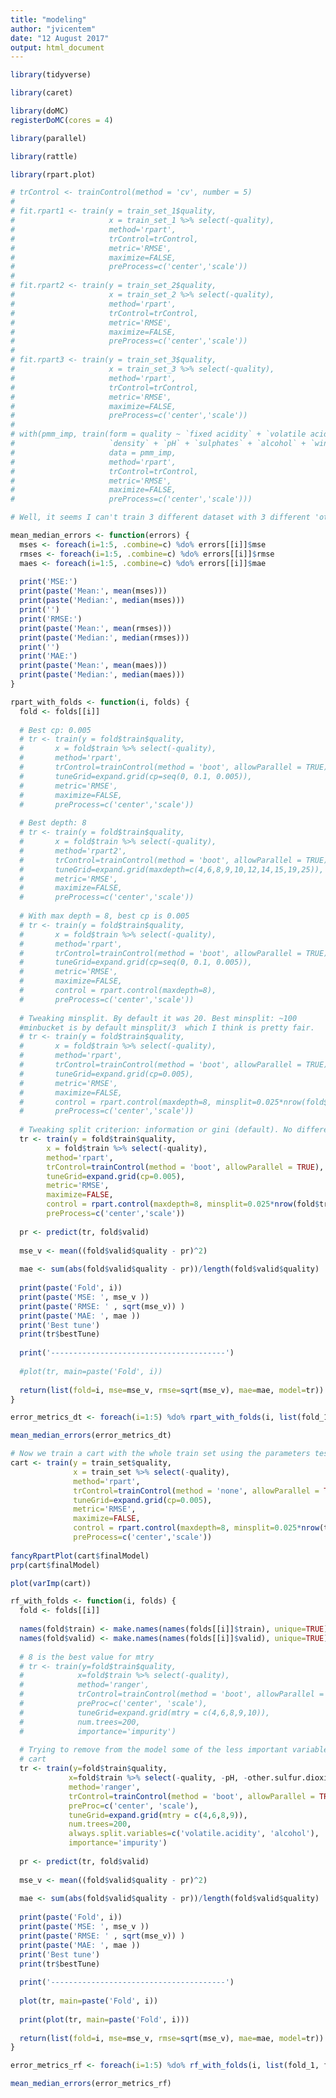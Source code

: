 ```yaml
---
title: "modeling"
author: "jvicentem"
date: "12 August 2017"
output: html_document
---
```


```r
library(tidyverse)

library(caret)

library(doMC)
registerDoMC(cores = 4)

library(parallel)

library(rattle)

library(rpart.plot)
```

```r
# trControl <- trainControl(method = 'cv', number = 5)
# 
# fit.rpart1 <- train(y = train_set_1$quality,
#                     x = train_set_1 %>% select(-quality),
#                     method='rpart', 
#                     trControl=trControl, 
#                     metric='RMSE', 
#                     maximize=FALSE, 
#                     preProcess=c('center','scale'))
# 
# fit.rpart2 <- train(y = train_set_2$quality,
#                     x = train_set_2 %>% select(-quality),
#                     method='rpart', 
#                     trControl=trControl, 
#                     metric='RMSE', 
#                     maximize=FALSE, 
#                     preProcess=c('center','scale'))
# 
# fit.rpart3 <- train(y = train_set_3$quality,
#                     x = train_set_3 %>% select(-quality),
#                     method='rpart', 
#                     trControl=trControl, 
#                     metric='RMSE', 
#                     maximize=FALSE, 
#                     preProcess=c('center','scale'))
# 
# with(pmm_imp, train(form = quality ~ `fixed acidity` + `volatile acidity` + `citric acid` + `residual sugar` + `chlorides` + `free sulfur dioxide` + 
#                     `density` + `pH` + `sulphates` + `alcohol` + `wine_colour` + `other sulfur dioxide`,
#                     data = pmm_imp,
#                     method='rpart', 
#                     trControl=trControl, 
#                     metric='RMSE', 
#                     maximize=FALSE, 
#                     preProcess=c('center','scale')))

# Well, it seems I can't train 3 different dataset with 3 different 'other sulfur dioxide' imputed values and get a "pooled" tree by using pool function from mice library so I'm gonna stick with the set I used to perform PCA.

mean_median_errors <- function(errors) {
  mses <- foreach(i=1:5, .combine=c) %do% errors[[i]]$mse
  rmses <- foreach(i=1:5, .combine=c) %do% errors[[i]]$rmse
  maes <- foreach(i=1:5, .combine=c) %do% errors[[i]]$mae
  
  print('MSE:')
  print(paste('Mean:', mean(mses)))
  print(paste('Median:', median(mses)))
  print('')
  print('RMSE:')
  print(paste('Mean:', mean(rmses)))
  print(paste('Median:', median(rmses)))
  print('')
  print('MAE:')
  print(paste('Mean:', mean(maes)))
  print(paste('Median:', median(maes)))  
}

rpart_with_folds <- function(i, folds) {
  fold <- folds[[i]]
  
  # Best cp: 0.005
  # tr <- train(y = fold$train$quality,
  #       x = fold$train %>% select(-quality),
  #       method='rpart',
  #       trControl=trainControl(method = 'boot', allowParallel = TRUE),
  #       tuneGrid=expand.grid(cp=seq(0, 0.1, 0.005)),
  #       metric='RMSE',
  #       maximize=FALSE,
  #       preProcess=c('center','scale'))
  
  # Best depth: 8
  # tr <- train(y = fold$train$quality,
  #       x = fold$train %>% select(-quality),
  #       method='rpart2',
  #       trControl=trainControl(method = 'boot', allowParallel = TRUE),
  #       tuneGrid=expand.grid(maxdepth=c(4,6,8,9,10,12,14,15,19,25)),
  #       metric='RMSE',
  #       maximize=FALSE,
  #       preProcess=c('center','scale'))
  
  # With max depth = 8, best cp is 0.005
  # tr <- train(y = fold$train$quality,
  #       x = fold$train %>% select(-quality),
  #       method='rpart',
  #       trControl=trainControl(method = 'boot', allowParallel = TRUE),
  #       tuneGrid=expand.grid(cp=seq(0, 0.1, 0.005)),
  #       metric='RMSE',
  #       maximize=FALSE,
  #       control = rpart.control(maxdepth=8),
  #       preProcess=c('center','scale'))
  
  # Tweaking minsplit. By default it was 20. Best minsplit: ~100 
  #minbucket is by default minsplit/3  which I think is pretty fair.
  # tr <- train(y = fold$train$quality,
  #       x = fold$train %>% select(-quality),
  #       method='rpart',
  #       trControl=trainControl(method = 'boot', allowParallel = TRUE),
  #       tuneGrid=expand.grid(cp=0.005),
  #       metric='RMSE',
  #       maximize=FALSE,
  #       control = rpart.control(maxdepth=8, minsplit=0.025*nrow(fold$train)),
  #       preProcess=c('center','scale'))
  
  # Tweaking split criterion: information or gini (default). No difference between them
  tr <- train(y = fold$train$quality,
        x = fold$train %>% select(-quality),
        method='rpart',
        trControl=trainControl(method = 'boot', allowParallel = TRUE),
        tuneGrid=expand.grid(cp=0.005),
        metric='RMSE',
        maximize=FALSE,
        control = rpart.control(maxdepth=8, minsplit=0.025*nrow(fold$train), parms=list(split='information')),
        preProcess=c('center','scale'))
  
  pr <- predict(tr, fold$valid)
  
  mse_v <- mean((fold$valid$quality - pr)^2)
  
  mae <- sum(abs(fold$valid$quality - pr))/length(fold$valid$quality)
  
  print(paste('Fold', i))
  print(paste('MSE: ', mse_v ))
  print(paste('RMSE: ' , sqrt(mse_v)) )
  print(paste('MAE: ', mae ))
  print('Best tune')
  print(tr$bestTune)
  
  print('---------------------------------------')
        
  #plot(tr, main=paste('Fold', i))
  
  return(list(fold=i, mse=mse_v, rmse=sqrt(mse_v), mae=mae, model=tr))
}

error_metrics_dt <- foreach(i=1:5) %do% rpart_with_folds(i, list(fold_1, fold_2, fold_3, fold_4, fold_5))

mean_median_errors(error_metrics_dt)

# Now we train a cart with the whole train set using the parameters tested in the different folds
cart <- train(y = train_set$quality,
              x = train_set %>% select(-quality),
              method='rpart',
              trControl=trainControl(method = 'none', allowParallel = TRUE),
              tuneGrid=expand.grid(cp=0.005),
              metric='RMSE',
              maximize=FALSE,
              control = rpart.control(maxdepth=8, minsplit=0.025*nrow(train_set)),
              preProcess=c('center','scale'))
  
fancyRpartPlot(cart$finalModel)
prp(cart$finalModel) 

plot(varImp(cart))
```

```r
rf_with_folds <- function(i, folds) {
  fold <- folds[[i]]
  
  names(fold$train) <- make.names(names(folds[[i]]$train), unique=TRUE)
  names(fold$valid) <- make.names(names(folds[[i]]$valid), unique=TRUE)
  
  # 8 is the best value for mtry
  # tr <- train(y=fold$train$quality,
  #            x=fold$train %>% select(-quality),
  #            method='ranger',
  #            trControl=trainControl(method = 'boot', allowParallel = TRUE),
  #            preProc=c('center', 'scale'),
  #            tuneGrid=expand.grid(mtry = c(4,6,8,9,10)),
  #            num.trees=200,
  #            importance='impurity')
  
  # Trying to remove from the model some of the less important variables in
  # cart
  tr <- train(y=fold$train$quality,
             x=fold$train %>% select(-quality, -pH, -other.sulfur.dioxide),
             method='ranger',
             trControl=trainControl(method = 'boot', allowParallel = TRUE),
             preProc=c('center', 'scale'),
             tuneGrid=expand.grid(mtry = c(4,6,8,9)),
             num.trees=200,
             always.split.variables=c('volatile.acidity', 'alcohol'),
             importance='impurity')
  
  pr <- predict(tr, fold$valid)
  
  mse_v <- mean((fold$valid$quality - pr)^2)
  
  mae <- sum(abs(fold$valid$quality - pr))/length(fold$valid$quality)
  
  print(paste('Fold', i))
  print(paste('MSE: ', mse_v ))
  print(paste('RMSE: ' , sqrt(mse_v)) )
  print(paste('MAE: ', mae ))
  print('Best tune')
  print(tr$bestTune)
  
  print('---------------------------------------')
        
  plot(tr, main=paste('Fold', i))
  
  print(plot(tr, main=paste('Fold', i)))
  
  return(list(fold=i, mse=mse_v, rmse=sqrt(mse_v), mae=mae, model=tr))
}

error_metrics_rf <- foreach(i=1:5) %do% rf_with_folds(i, list(fold_1, fold_2, fold_3, fold_4, fold_5))

mean_median_errors(error_metrics_rf)
```

